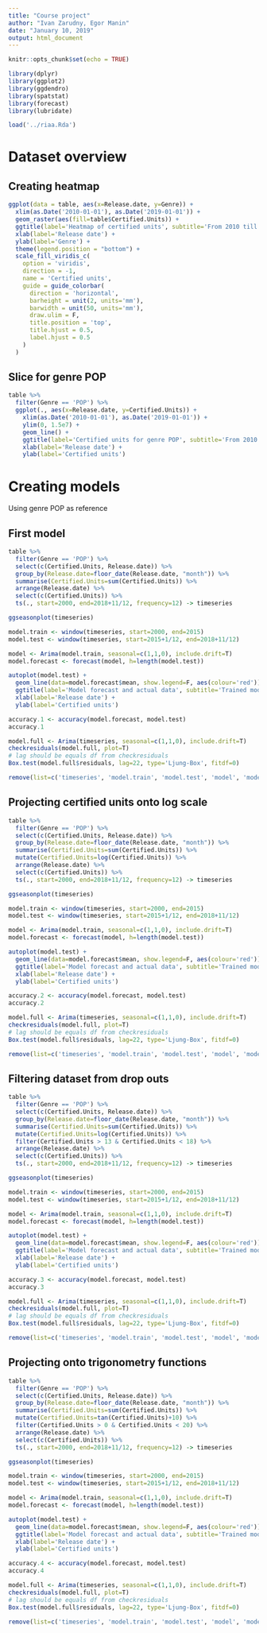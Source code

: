 ```yaml
---
title: "Course project"
author: "Ivan Zarudny, Egor Manin"
date: "January 10, 2019"
output: html_document
---
```


```r
knitr::opts_chunk$set(echo = TRUE)

library(dplyr)
library(ggplot2)
library(ggdendro)
library(spatstat)
library(forecast)
library(lubridate)
```

```r
load('../riaa.Rda')
```

# Dataset overview

## Creating heatmap
```r
ggplot(data = table, aes(x=Release.date, y=Genre)) +
  xlim(as.Date('2010-01-01'), as.Date('2019-01-01')) +
  geom_raster(aes(fill=table$Certified.Units)) +
  ggtitle(label='Heatmap of certified units', subtitle='From 2010 till 2018') +
  xlab(label='Release date') +
  ylab(label='Genre') +
  theme(legend.position = "bottom") +
  scale_fill_viridis_c(
    option = 'viridis',
    direction = -1,
    name = 'Certified units',
    guide = guide_colorbar(
      direction = 'horizontal',
      barheight = unit(2, units='mm'),
      barwidth = unit(50, units='mm'),
      draw.ulim = F,
      title.position = 'top',
      title.hjust = 0.5,
      label.hjust = 0.5
    )
  )
```

## Slice for genre POP
```r
table %>%
  filter(Genre == 'POP') %>%
  ggplot(., aes(x=Release.date, y=Certified.Units)) +
    xlim(as.Date('2010-01-01'), as.Date('2019-01-01')) +
    ylim(0, 1.5e7) +
    geom_line() +
    ggtitle(label='Certified units for genre POP', subtitle='From 2010 till 2018') +
    xlab(label='Release date') +
    ylab(label='Certified units')
```

# Creating models
Using genre POP as reference

## First model

```r
table %>%
  filter(Genre == 'POP') %>%
  select(c(Certified.Units, Release.date)) %>%
  group_by(Release.date=floor_date(Release.date, "month")) %>%
  summarise(Certified.Units=sum(Certified.Units)) %>%
  arrange(Release.date) %>%
  select(c(Certified.Units)) %>%
  ts(., start=2000, end=2018+11/12, frequency=12) -> timeseries

ggseasonplot(timeseries)

model.train <- window(timeseries, start=2000, end=2015)
model.test <- window(timeseries, start=2015+1/12, end=2018+11/12)

model <- Arima(model.train, seasonal=c(1,1,0), include.drift=T)
model.forecast <- forecast(model, h=length(model.test))

autoplot(model.test) +
  geom_line(data=model.forecast$mean, show.legend=F, aes(colour='red')) +
  ggtitle(label='Model forecast and actual data', subtitle='Trained model by data filtered from 2000 to 2015') +
  xlab(label='Release date') +
  ylab(label='Certified units')

accuracy.1 <- accuracy(model.forecast, model.test)
accuracy.1

model.full <- Arima(timeseries, seasonal=c(1,1,0), include.drift=T)
checkresiduals(model.full, plot=T)
# lag should be equals df from checkresiduals
Box.test(model.full$residuals, lag=22, type='Ljung-Box', fitdf=0)
```

```r
remove(list=c('timeseries', 'model.train', 'model.test', 'model', 'model.full', 'model.forecast'))
```

## Projecting certified units onto log scale
```r
table %>%
  filter(Genre == 'POP') %>%
  select(c(Certified.Units, Release.date)) %>%
  group_by(Release.date=floor_date(Release.date, "month")) %>%
  summarise(Certified.Units=sum(Certified.Units)) %>%
  mutate(Certified.Units=log(Certified.Units)) %>%
  arrange(Release.date) %>%
  select(c(Certified.Units)) %>%
  ts(., start=2000, end=2018+11/12, frequency=12) -> timeseries

ggseasonplot(timeseries)

model.train <- window(timeseries, start=2000, end=2015)
model.test <- window(timeseries, start=2015+1/12, end=2018+11/12)

model <- Arima(model.train, seasonal=c(1,1,0), include.drift=T)
model.forecast <- forecast(model, h=length(model.test))

autoplot(model.test) +
  geom_line(data=model.forecast$mean, show.legend=F, aes(colour='red')) +
  ggtitle(label='Model forecast and actual data', subtitle='Trained model by data filtered from 2000 to 2015') +
  xlab(label='Release date') +
  ylab(label='Certified units')

accuracy.2 <- accuracy(model.forecast, model.test)
accuracy.2

model.full <- Arima(timeseries, seasonal=c(1,1,0), include.drift=T)
checkresiduals(model.full, plot=T)
# lag should be equals df from checkresiduals
Box.test(model.full$residuals, lag=22, type='Ljung-Box', fitdf=0)
```

```r
remove(list=c('timeseries', 'model.train', 'model.test', 'model', 'model.full', 'model.forecast'))
```

## Filtering dataset from drop outs
```r
table %>%
  filter(Genre == 'POP') %>%
  select(c(Certified.Units, Release.date)) %>%
  group_by(Release.date=floor_date(Release.date, "month")) %>%
  summarise(Certified.Units=sum(Certified.Units)) %>%
  mutate(Certified.Units=log(Certified.Units)) %>%
  filter(Certified.Units > 13 & Certified.Units < 18) %>%
  arrange(Release.date) %>%
  select(c(Certified.Units)) %>%
  ts(., start=2000, end=2018+11/12, frequency=12) -> timeseries

ggseasonplot(timeseries)
```

```r
model.train <- window(timeseries, start=2000, end=2015)
model.test <- window(timeseries, start=2015+1/12, end=2018+11/12)

model <- Arima(model.train, seasonal=c(1,1,0), include.drift=T)
model.forecast <- forecast(model, h=length(model.test))

autoplot(model.test) +
  geom_line(data=model.forecast$mean, show.legend=F, aes(colour='red')) +
  ggtitle(label='Model forecast and actual data', subtitle='Trained model by data filtered from 2000 to 2015') +
  xlab(label='Release date') +
  ylab(label='Certified units')

accuracy.3 <- accuracy(model.forecast, model.test)
accuracy.3

model.full <- Arima(timeseries, seasonal=c(1,1,0), include.drift=T)
checkresiduals(model.full, plot=T)
# lag should be equals df from checkresiduals
Box.test(model.full$residuals, lag=22, type='Ljung-Box', fitdf=0)
```

```r
remove(list=c('timeseries', 'model.train', 'model.test', 'model', 'model.full', 'model.forecast'))
```

## Projecting onto trigonometry functions
```r
table %>%
  filter(Genre == 'POP') %>%
  select(c(Certified.Units, Release.date)) %>%
  group_by(Release.date=floor_date(Release.date, "month")) %>%
  summarise(Certified.Units=sum(Certified.Units)) %>%
  mutate(Certified.Units=tan(Certified.Units)+10) %>%
  filter(Certified.Units > 0 & Certified.Units < 20) %>%
  arrange(Release.date) %>%
  select(c(Certified.Units)) %>%
  ts(., start=2000, end=2018+11/12, frequency=12) -> timeseries

ggseasonplot(timeseries)
```

```r
model.train <- window(timeseries, start=2000, end=2015)
model.test <- window(timeseries, start=2015+1/12, end=2018+11/12)

model <- Arima(model.train, seasonal=c(1,1,0), include.drift=T)
model.forecast <- forecast(model, h=length(model.test))

autoplot(model.test) +
  geom_line(data=model.forecast$mean, show.legend=F, aes(colour='red')) +
  ggtitle(label='Model forecast and actual data', subtitle='Trained model by data filtered from 2000 to 2015') +
  xlab(label='Release date') +
  ylab(label='Certified units')

accuracy.4 <- accuracy(model.forecast, model.test)
accuracy.4

model.full <- Arima(timeseries, seasonal=c(1,1,0), include.drift=T)
checkresiduals(model.full, plot=T)
# lag should be equals df from checkresiduals
Box.test(model.full$residuals, lag=22, type='Ljung-Box', fitdf=0)
```

```r
remove(list=c('timeseries', 'model.train', 'model.test', 'model', 'model.full', 'model.forecast'))
```
